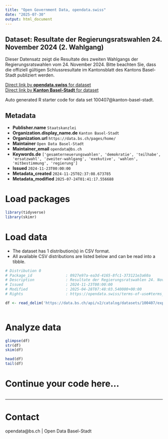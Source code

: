 ```yaml
---
title: "Open Government Data, opendata.swiss"
date: "2025-07-30"
output: html_document
---
```


## Dataset: Resultate der Regierungsratswahlen 24. November 2024 (2. Wahlgang)

Dieser Datensatz zeigt die Resultate des zweiten Wahlgangs der Regierungsratswahlen vom 24. November 2024. Bitte beachten Sie, dass die offiziell gültigen Schlussresultate im Kantonsblatt des Kantons Basel-Stadt publiziert werden. 

[Direct link by **opendata.swiss** for dataset](https://opendata.swiss/de/dataset/resultate-der-regierungsratswahlen-24-november-2024-2-wahlgang)<br>
[Direct link by **Kanton Basel-Stadt** for dataset](https://data.bs.ch/explore/dataset/100407/)

Auto generated R starter code for data set 100407@kanton-basel-stadt.

## Metadata

- **Publisher.name** `Staatskanzlei`
- **Organization.display_name.de** `Kanton Basel-Stadt`
- **Organization.url** `https://data.bs.ch/pages/home/`
- **Maintainer** `Open Data Basel-Stadt`
- **Maintainer_email** `opendata@bs.ch`
- **Keywords.de** `['gesamterneuerungswahlen', 'demokratie', 'teilhabe', 'ersatzwahl', 'zweiter-wahlgang', 'exekutive', 'wahlen', 'mitbestimmung', 'regierung']`
- **Issued** `2024-11-23T00:00:00`
- **Metadata_created** `2024-11-25T02:37:08.673785`
- **Metadata_modified** `2025-07-24T01:41:17.556688`


# Load packages

```r

library(tidyverse)
library(skimr)

```

# Load data

-   The dataset has 1 distribution(s) in CSV format.
-   All available CSV distributions are listed below and can be read into a tibble.

```r

# Distribution 0
# Package_id               : 0927e97a-ea3d-4165-8fc1-373121e3a60a
# Description              : Resultate der Regierungsratswahlen 24. November 2024 (2. Wahlgang) (csv)
# Issued                   : 2024-11-23T00:00:00
# Modified                 : 2025-04-28T07:48:03.540000+00:00
# Rights                   : https://opendata.swiss/terms-of-use#terms_by

df <- read_delim('https://data.bs.ch/api/v2/catalog/datasets/100407/exports/csv?use_labels=true')



```

# Analyze data

```r

glimpse(df)
str(df)
skim(df)

head(df)
tail(df)

```

# Continue your code here...

```r

```

------------------------------------------------------------------------

# Contact

opendata@bs.ch | Open Data Basel-Stadt
